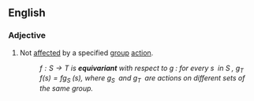 ==English==
{{wikipedia}}
===Adjective===
{{en-adj|-}}
#{{mathematics|of a [[function]]}} Not [[affect]]ed by a specified [[group]] [[action]].
#:''<math>f:S\to T</math> is '''equivariant''' with respect to <math>g\,\!</math>: for every <math>s\,\!</math> in <math>S\,\!</math>, <math>g_T\,\!f(s)=fg_S\,\!(s)</math>, where <math>g_S\,\!</math> and <math>g_T\,\!</math> are actions on different sets of the same group.''